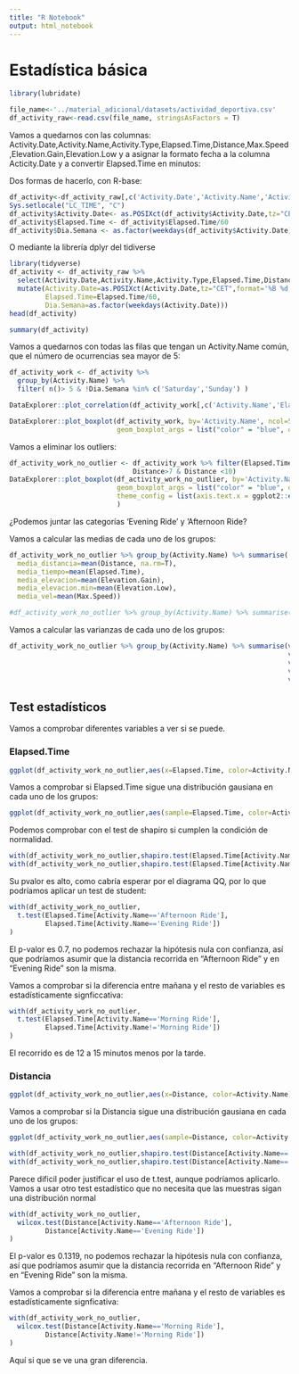 ```yaml
---
title: "R Notebook"
output: html_notebook
---
```

# Estadística básica


```r
library(lubridate)

file_name<-'../material_adicional/datasets/actividad_deportiva.csv'
df_activity_raw<-read.csv(file_name, stringsAsFactors = T)
```

Vamos a quedarnos con las columnas:
Activity.Date,Activity.Name,Activity.Type,Elapsed.Time,Distance,Max.Speed,Elevation.Gain,Elevation.Low
y a asignar la formato fecha a la columna Acticity.Date y a convertir Elapsed.Time en minutos:

Dos formas de hacerlo, con R-base:
```r
df_activity<-df_activity_raw[,c('Activity.Date','Activity.Name','Activity.Type','Elapsed.Time','Distance','Max.Speed','Elevation.Gain','Elevation.Low')]
Sys.setlocale("LC_TIME", "C")
df_activity$Activity.Date<- as.POSIXct(df_activity$Activity.Date,tz="CET",format='%B %d, %Y, %I:%M:%S %p')
df_activity$Elapsed.Time <- df_activity$Elapsed.Time/60
df_activity$Dia.Semana <- as.factor(weekdays(df_activity$Activity.Date))
```

O mediante la librería dplyr del tidiverse

```r
library(tidyverse)
df_activity <- df_activity_raw %>% 
  select(Activity.Date,Activity.Name,Activity.Type,Elapsed.Time,Distance,Max.Speed,Elevation.Gain,Elevation.Low) %>%
  mutate(Activity.Date=as.POSIXct(Activity.Date,tz="CET",format='%B %d, %Y, %H:%M:%S'),
         Elapsed.Time=Elapsed.Time/60,
         Dia.Semana=as.factor(weekdays(Activity.Date)))
head(df_activity)

```


```r
summary(df_activity)
```

Vamos a quedarnos con todas las filas que tengan un Activity.Name común, que el número de ocurrencias sea mayor de 5:
```r
df_activity_work <- df_activity %>% 
  group_by(Activity.Name) %>%
  filter( n()> 5 & !Dia.Semana %in% c('Saturday','Sunday') ) 
```




```r
DataExplorer::plot_correlation(df_activity_work[,c('Activity.Name','Elapsed.Time','Distance','Max.Speed','Elevation.Gain','Elevation.Low')])
```



```r
DataExplorer::plot_boxplot(df_activity_work, by='Activity.Name', ncol=5,
                           geom_boxplot_args = list("color" = "blue", outlier.color='red'))
```

Vamos a eliminar los outliers:
```r
df_activity_work_no_outlier <- df_activity_work %>% filter(Elapsed.Time<100 &
                               Distance>7 & Distance <10)
DataExplorer::plot_boxplot(df_activity_work_no_outlier, by='Activity.Name', ncol=5,
                           geom_boxplot_args = list("color" = "blue", outlier.color='red'),
                           theme_config = list(axis.text.x = ggplot2::element_text(angle = 60))
                           )
```


¿Podemos juntar las categorías 'Evening Ride' y 'Afternoon Ride?

Vamos a calcular las medias de cada uno de los grupos:
```r
df_activity_work_no_outlier %>% group_by(Activity.Name) %>% summarise(
  media_distancia=mean(Distance, na.rm=T),
  media_tiempo=mean(Elapsed.Time),
  media_elevacion=mean(Elevation.Gain),
  media_elevacion.min=mean(Elevation.Low),
  media_vel=mean(Max.Speed))

#df_activity_work_no_outlier %>% group_by(Activity.Name) %>% summarise(across(everything(), list(mean)))
```


Vamos a calcular las varianzas de cada uno de los grupos:
```r
df_activity_work_no_outlier %>% group_by(Activity.Name) %>% summarise(var(Distance),
                                                                      var(Elapsed.Time),
                                                                      var(Elevation.Gain),
                                                                      var(Elevation.Low),
                                                                      var(Max.Speed))
```


## Test estadísticos


Vamos a comprobar diferentes variables a ver si se puede.


### Elapsed.Time

```r
ggplot(df_activity_work_no_outlier,aes(x=Elapsed.Time, color=Activity.Name))+geom_density(bw=1)
```

Vamos a comprobar si Elapsed.Time sigue una distribución gausiana en cada uno de los grupos:
```r
ggplot(df_activity_work_no_outlier,aes(sample=Elapsed.Time, color=Activity.Name))+stat_qq()+stat_qq_line()
```



Podemos comprobar con el test de shapiro si cumplen la condición de normalidad.

```r
with(df_activity_work_no_outlier,shapiro.test(Elapsed.Time[Activity.Name=='Afternoon Ride']))
with(df_activity_work_no_outlier,shapiro.test(Elapsed.Time[Activity.Name=='Evening Ride']))
```

Su pvalor es alto, como cabría esperar por el diagrama QQ, por lo que podríamos aplicar un test de student:
```r
with(df_activity_work_no_outlier,
  t.test(Elapsed.Time[Activity.Name=='Afternoon Ride'], 
         Elapsed.Time[Activity.Name=='Evening Ride'])
)
```
El p-valor es 0.7, no podemos rechazar la hipótesis nula con confianza, así que podríamos asumir que la distancia recorrida en "Afternoon Ride" y en "Evening Ride" son la misma.



Vamos a comprobar si la diferencia entre mañana y el resto de variables es estadísticamente signficcativa:
```r
with(df_activity_work_no_outlier,
  t.test(Elapsed.Time[Activity.Name=='Morning Ride'], 
         Elapsed.Time[Activity.Name!='Morning Ride'])
)
```
El recorrido es de 12 a 15 minutos menos por la tarde.



### Distancia
```r
ggplot(df_activity_work_no_outlier,aes(x=Distance, color=Activity.Name))+geom_density()
```

Vamos a comprobar si la Distancia sigue una distribución gausiana en cada uno de los grupos:
```r
ggplot(df_activity_work_no_outlier,aes(sample=Distance, color=Activity.Name))+stat_qq()+stat_qq_line()
```


```r
with(df_activity_work_no_outlier,shapiro.test(Distance[Activity.Name=='Afternoon Ride']))
with(df_activity_work_no_outlier,shapiro.test(Distance[Activity.Name=='Afternoon Ride']))
```

Parece dificil poder justificar el uso de t.test, aunque podríamos aplicarlo. Vamos a usar otro test estadístico que no necesita que las muestras sigan una distribución normal
```r
with(df_activity_work_no_outlier,
  wilcox.test(Distance[Activity.Name=='Afternoon Ride'], 
         Distance[Activity.Name=='Evening Ride'])
)
```
El p-valor es 0.1319, no podemos rechazar la hipótesis nula con confianza, así que podríamos asumir que la distancia recorrida en "Afternoon Ride" y en "Evening Ride" son la misma.



Vamos a comprobar si la diferencia entre mañana y el resto de variables es estadísticamente signficativa:
```r
with(df_activity_work_no_outlier,
  wilcox.test(Distance[Activity.Name=='Morning Ride'], 
         Distance[Activity.Name!='Morning Ride'])
)
```
Aquí si que se ve una gran diferencia.



